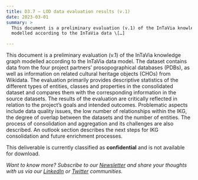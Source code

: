 ```yaml
---
title: D3.7 – LOD data evaluation results (v.1)
date: 2023-03-01
summary: >
  This document is a preliminary evaluation (v.1) of the InTaVia knowledge graph
  modelled according to the InTaVia data \[…]

---
```

This document is a preliminary evaluation (v.1) of the InTaVia knowledge graph modelled according to the InTaVia data model. The dataset contains data from the four project partners’ prosopographical databases (PDBs), as well as information on related cultural heritage objects (CHOs) from Wikidata. The evaluation primarily provides descriptive statistics of the different types of entities, classes and properties in the consolidated dataset and compares them with the corresponding information in the source datasets. The results of the evaluation are critically reflected in relation to the project’s goals and intended outcomes. Problematic aspects include data quality issues, the low number of relationships within the IKG, the degree of overlap between the datasets and the number of entities. The process of consolidation and aggregation and its challenges are also described. An outlook section describes the next steps for IKG consolidation and future enrichment processes.

This deliverable is currently classified as **confidential** and is not available for download.

*Want to know more? Subscribe to our [Newsletter](https://intavia.eu/subscribe/) and share your thoughts with us via our [LinkedIn](https://www.linkedin.com/company/project-intavia) or [Twitter](https://twitter.com/projectintavia) communities.*
